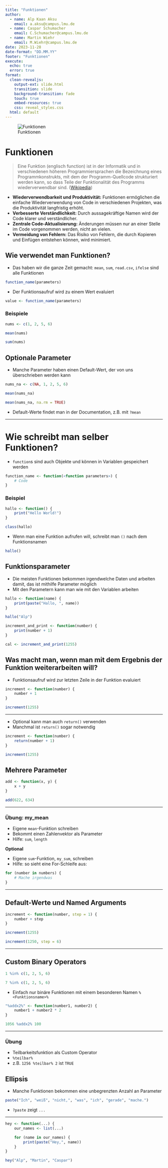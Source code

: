 ```yaml
---
title: "Funktionen"
author:
  - name: Alp Kaan Aksu
    email: a.aksu@campus.lmu.de
  - name: Caspar Schumacher
    email: C.Schumacher@campus.lmu.de
  - name: Martin Wiehr
    email: M.Wiehr@campus.lmu.de
date: 2023-11-28
date-format: "DD.MM.YY"
footer: "Funktionen"
execute: 
  echo: true
  error: true
format: 
  clean-revealjs: 
    output-ext: slide.html
    transition: slide
    background-transition: fade
    touch: true
    embed-resources: true
    css: reveal_styles.css
  html: default
---
```


![Funktionen](images/alwayshasbeen.jpg)

# Funktionen

> Eine Funktion (englisch function) ist in der Informatik und in verschiedenen höheren Programmiersprachen die Bezeichnung eines Programmkonstrukts, mit dem der Programm-Quellcode strukturiert werden kann, so dass Teile der Funktionalität des Programms wiederverwendbar sind. ([Wikipedia](https://de.wikipedia.org/wiki/Funktion_(Programmierung)))

- **Wiederverwendbarkeit und Produktivität:** Funktionen ermöglichen die einfache Wiederverwendung von Code in verschiedenen Projekten, was die Produktivität langfristig erhöht.
- **Verbesserte Verständlichkeit:** Durch aussagekräftige Namen wird der Code klarer und verständlicher.
- **Zentrale Code-Aktualisierung:** Änderungen müssen nur an einer Stelle im Code vorgenommen werden, nicht an vielen.
- **Vermeidung von Fehlern:** Das Risiko von Fehlern, die durch Kopieren und Einfügen entstehen können, wird minimiert.

## Wie verwendet man Funktionen?

- Das haben wir die ganze Zeit gemacht: `mean`, `sum`, `read.csv`, `ifelse` sind alle Funktionen

```r
function_name(parameters)
```

- Der Funktionsaufruf wird zu einem Wert evaluiert

```r
value <- function_name(parameters)
```

### Beispiele
```r
nums <- c(1, 2, 5, 6)

mean(nums)
```

```r
sum(nums)
```

## Optionale Parameter
- Manche Parameter haben einen Default-Wert, der von uns überschrieben werden kann

```r
nums_na <- c(NA, 1, 2, 5, 6)

mean(nums_na)
```

```r
mean(nums_na, na.rm = TRUE)
```

- Default-Werte findet man in der Documentation, z.B. mit `?mean`

---

# Wie schreibt man selber Funktionen?

- `function`s sind auch Objekte und können in Variablen gespeichert werden

```r
function_name <- function(<function parameters>) {
    # Code
}
```
### Beispiel

```r
hallo <- function() {
    print("Hello World!")
}

class(hallo)
```

- Wenn man eine Funktion aufrufen will, schreibt man `()` nach dem Funktionsnamen

```r
hallo()
```

## Funktionsparameter

- Die meisten Funktionen bekommen irgendwelche Daten und arbeiten damit, das ist mithilfe Parameter möglich
- Mit den Parametern kann man wie mit den Variablen arbeiten

```r
hallo <- function(name) {
    print(paste("Hallo, ", name))
}

hallo("Alp")
```

```r
increment_and_print <- function(number) {
    print(number + 1)
}

cal <- increment_and_print(1255)
```

## Was macht man, wenn man mit dem Ergebnis der Funktion weiterarbeiten will?

- Funktionsaufruf wird zur letzten Zeile in der Funktion evaluiert

```r
increment <- function(number) {
    number + 1
}

increment(1255)
```

---

- Optional kann man auch `return()` verwenden
- Manchmal ist `return()` sogar notwendig

```r
increment <- function(number) {
    return(number + 1)
}

increment(1255)
```

## Mehrere Parameter
```r
add <- function(x, y) {
    x + y
}

add(622, 634)
```

---

### Übung: my_mean

- Eigene `mean`-Funktion schreiben
- Bekommt einen Zahlenvektor als Parameter
- Hilfe: `sum`, `length`

**Optional**

- Eigene `sum`-Funktion, `my_sum`, schreiben
- Hilfe: so sieht eine For-Schleife aus:
```r
for (number in numbers) {
    # Mache irgendwas
}
```

<!--
```r
my_sum <- function(numbers) {
    result <- 0

    for (number in numbers) {
        result <- result + number
    }

    result
}
```

```r
my_mean <- function(numbers) {
    numbers_sum <- my_sum(numbers)

    my_sum(numbers) / length(numbers)
}

my_mean(c(1, 2, 5, 6))
```
-->

---

## Default-Werte und Named Arguments

```r
increment <- function(number, step = 1) {
    number + step
}

increment(1255)
```

```r
increment(1250, step = 6)
```

---

## Custom Binary Operators

```r
1 %in% c(1, 2, 5, 6)
```

```r
7 %in% c(1, 2, 5, 6)
```

- Einfach nur binäre Funktionen mit einem besonderen Namen `%<Funktionsname>%`

```r
"%addx2%" <- function(number1, number2) {
    number1 + number2 * 2
}

1056 %addx2% 100
```

---

### Übung

- Teilbarkeitsfunktion als Custom Operator
- `%teilbar%`
- z.B. `1256 %teilbar% 2` ist `TRUE`

<!--
```r
"%teilbar%" <- function(number, divisor) {
    number %% divisor == 0
}

9 %teilbar% 3
```
-->

## Ellipsis

- Manche Funktionen bekommen eine unbegrenzten Anzahl an Parameter

```r
paste("Ich", "weiß", "nicht,", "was", "ich", "gerade", "mache.")
```

- `?paste` zeigt `...`

---

```r
hey <- function(...) {
    our_names <- list(...)

    for (name in our_names) {
        print(paste("Hey,", name))
    }
}

hey("Alp", "Martin", "Caspar")
```
